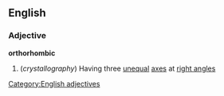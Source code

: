 ==English==
===Adjective===
'''orthorhombic'''
#(''crystallography'') Having three [[unequal]] [[axes]] at [[right angle]]s
[[Category:English adjectives]]